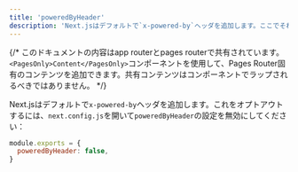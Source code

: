 ```yaml
---
title: 'poweredByHeader'
description: 'Next.jsはデフォルトで`x-powered-by`ヘッダを追加します。ここでそれをオプトアウトする方法を学びましょう。'
---
```


{/* このドキュメントの内容はapp routerとpages routerで共有されています。`<PagesOnly>Content</PagesOnly>`コンポーネントを使用して、Pages Router固有のコンテンツを追加できます。共有コンテンツはコンポーネントでラップされるべきではありません。 */}

Next.jsはデフォルトで`x-powered-by`ヘッダを追加します。これをオプトアウトするには、`next.config.js`を開いて`poweredByHeader`の設定を無効にしてください：

```js title="next.config.js"
module.exports = {
  poweredByHeader: false,
}
```